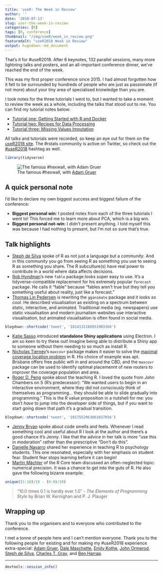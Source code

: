 ```yaml
---
title: 'useR: The Week in Review'
author: ''
date: '2018-07-13'
slug: user-the-week-in-review
categories: [R]
tags: [R, conference]
thumbnail: "/img/useR/week_in_review.png"
featuredalt: "useR2018 Week in Review"
output: hugodown::md_document
---
```


That's it for #useR2018. After 6 keynotes, 132 parallel sessions, many more 
lightning talks and posters, and an all-important conference dinner, we've 
reached the end of the week.

This was my first proper conference since 2015. I had almost forgotten how
it felt to be surrounded by hundreds of people who are just as passionate 
(if not more) about your tiny area of specialised knowledge than you are.

I took notes for the three tutorials I went to, but I wanted to take a moment
to review the week as a whole, including the talks that stood out to me.
You can find my tutorial notes below:

* [Tutorial one: Getting Started with R and Docker](/post/user-getting-started-with-r-and-docker/)
* [Tutorial two: Recipes for Data Processing](/post/user-recipes-for-data-processing/)
* [Tutorial three: Missing Values Imputation](/post/user-missing-values-imputation/)

All talks and tutorials were recorded, so keep an eye out for them on the 
[useR2018 site](https://user2018.r-project.org/). The #rstats community is 
active on Twitter, so check out the [#useR2018](https://twitter.com/search?q=%23useR2018)
hashtag as well.

```r
library(tidyverse)
```

![The famous #hexwall, with [Adam Gruer](https://twitter.com/AdamGruer)](img/hexwall.jpg)

## A quick personal note

I'd like to declare my own biggest success and biggest failure of the 
conference:

* **Biggest personal win**: I posted notes from each of the three tutorials I 
went to! This forced me to learn more about PCA, which is a big win.
* **Biggest personal not-win**: I didn't present anything. I told myself this 
was because I had nothing to present, but I'm not so sure that's true.

## Talk highlights

* [Steph de Silva](https://twitter.com/StephdeSilva) spoke of R as not just a 
language but a *community*. And in this community you go from seeing R as 
something you use to seeing R as something you share. The R subculture(s) have 
real power to contribute in a world where data affects decisions. 
* [Rob Hyndman](https://twitter.com/robjhyndman)'s new `fable` package looks
super easy to use. It's a tidyverse-compatible replacement for his extremely
popular `forecast` package. He calls it "fable" because "fables aren't true but 
they tell you something useful about reality, just like a forecast."
* [Thomas Lin Pedersen](https://twitter.com/thomasp85) is rewriting the 
``gganimate`` package and it looks *so cool*. He described visualisation as
existing on a spectrum between static, interactive, and animated. Traditional
media (eg. newspapers) use static visualisation and modern journalism websites 
use interactive visualisation, but animated visualisation is often found in
social media.

```r
blogdown::shortcode('tweet', '1014132180853903360')
```

* [Katie Sasso](https://twitter.com/KatieSasso) introduced **standalone Shiny
applications** using Electron. I am so keen to try these out! Imagine being
able to distribute a Shiny app to someone without them needing to so much as 
install R.
* [Nicholas Tierney](https://twitter.com/nj_tierney)'s `maxcovr` package makes
it easier to solve the [maximal coverage location problem](https://en.wikipedia.org/wiki/Maximum_coverage_problem) in R.
His choice of example was apt. Brisbane offers free public wifi in and around
the CBD, and the `maxcovr` package can be used to identify optimal placemennt 
of new routers to improver the coverage population and area.
* [Roger D. Peng](https://twitter.com/rdpeng) spoke about the teaching R.
I loved the quote from John Chambers on S (R's predecessor): "We wanted users 
to begin in an interactive environment, where they did not consciously think of 
themselves as programming... they should be able to slide gradually into 
programming." This is the R value proposition in a nutshell for me: you don't 
*have* to jump into the developer side of things, but if you want to start 
going down that path it's a gradual transition.

```r
blogdown::shortcode('tweet', '1017552963861037056')
```

* [Jenny Bryan](https://twitter.com/JennyBryan) spoke about code smells and 
feels. Whenever I read something cool and useful about R I look at the author 
and there's a good chance it's Jenny. I like that the advice in her talk is
more "use this in moderation" rather than the prescriptive "Don't do this".
* [Danielle Navarro](https://twitter.com/djnavarro) shared her experience in 
teaching R to psychology students. This one resonated, especially with her
emphasis on student fear. Student fear stops learning before it can begin!
* [Martin Mächler](https://twitter.com/MMaechler) of the R Core team discussed
an often-neglected topic: numerical precision. It was a chance to get into the
guts of R. He also gave the following bizarre example:

```r
unique((1:10)/10 - (0:9)/10)
```

> "10.0 times 0.1 is hardly ever 1.0" - *The Elements of Programming Style* by Brian W. Kernighan and P. J. Plauger

## Wrapping up

Thank you to the organisers and to everyone who contributed to the conference.

I met a tonne of people here and I can't mention everyone. Thank you to the 
following people for existing and for making my #useR2018 experience 
extra-special: 
[Adam Gruer](https://twitter.com/AdamGruer),
[Dale Maschette](https://twitter.com/Dale_Masch),
[Emily Kothe](https://twitter.com/emilyandthelime),
[John Ormerod](https://twitter.com/john_t_ormerod),
[Steph de Silva](https://twitter.com/StephdeSilva), 
[Charles T. Gray](https://twitter.com/cantabile), and
[Ben Harrap](https://twitter.com/BHarrap).

***
```r
devtools::session_info()
```
